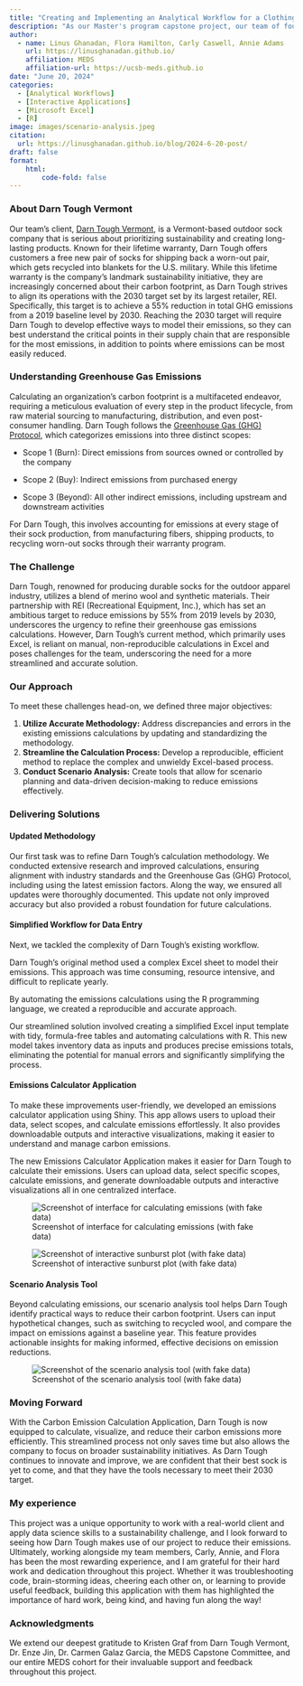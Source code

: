 ```yaml
---
title: "Creating and Implementing an Analytical Workflow for a Clothing Manufacturer’s Carbon Accounting and Sustainability Analysis"
description: "As our Master's program capstone project, our team of four helped Darn Tough, a Vermont-based outdoor clothing company, streamline their carbon accounting process."
author: 
  - name: Linus Ghanadan, Flora Hamilton, Carly Caswell, Annie Adams
    url: https://linusghanadan.github.io/
    affiliation: MEDS
    affiliation-url: https://ucsb-meds.github.io
date: "June 20, 2024"
categories:
  - [Analytical Workflows]
  - [Interactive Applications]
  - [Microsoft Excel]
  - [R]
image: images/scenario-analysis.jpeg
citation:
  url: https://linusghanadan.github.io/blog/2024-6-20-post/
draft: false
format:
    html:
        code-fold: false
---
```


### About Darn Tough Vermont

Our team's client, [Darn Tough Vermont](https://darntough.com/), is a Vermont-based outdoor sock company that is serious about prioritizing sustainability and creating long-lasting products. Known for their lifetime warranty, Darn Tough offers customers a free new pair of socks for shipping back a worn-out pair, which gets recycled into blankets for the U.S. military. While this lifetime warranty is the company's landmark sustainability initiative, they are increasingly concerned about their carbon footprint, as Darn Tough strives to align its operations with the 2030 target set by its largest retailer, REI. Specifically, this target is to achieve a 55% reduction in total GHG emissions from a 2019 baseline level by 2030. Reaching the 2030 target will require Darn Tough to develop effective ways to model their emissions, so they can best understand the critical points in their supply chain that are responsible for the most emissions, in addition to points where emissions can be most easily reduced.

### Understanding Greenhouse Gas Emissions

Calculating an organization's carbon footprint is a multifaceted endeavor, requiring a meticulous evaluation of every step in the product lifecycle, from raw material sourcing to manufacturing, distribution, and even post-consumer handling. Darn Tough follows the [Greenhouse Gas (GHG) Protocol](https://ghgprotocol.org/), which categorizes emissions into three distinct scopes:

-   Scope 1 (Burn): Direct emissions from sources owned or controlled by the company

-   Scope 2 (Buy): Indirect emissions from purchased energy

-   Scope 3 (Beyond): All other indirect emissions, including upstream and downstream activities

For Darn Tough, this involves accounting for emissions at every stage of their sock production, from manufacturing fibers, shipping products, to recycling worn-out socks through their warranty program.

### The Challenge

Darn Tough, renowned for producing durable socks for the outdoor apparel industry, utilizes a blend of merino wool and synthetic materials. Their partnership with REI (Recreational Equipment, Inc.), which has set an ambitious target to reduce emissions by 55% from 2019 levels by 2030, underscores the urgency to refine their greenhouse gas emissions calculations. However, Darn Tough's current method, which primarily uses Excel, is reliant on manual, non-reproducible calculations in Excel and poses challenges for the team, underscoring the need for a more streamlined and accurate solution.

### Our Approach

To meet these challenges head-on, we defined three major objectives:

1.  **Utilize Accurate Methodology:** Address discrepancies and errors in the existing emissions calculations by updating and standardizing the methodology.
2.  **Streamline the Calculation Process:** Develop a reproducible, efficient method to replace the complex and unwieldy Excel-based process.
3.  **Conduct Scenario Analysis:** Create tools that allow for scenario planning and data-driven decision-making to reduce emissions effectively.

### Delivering Solutions

#### Updated Methodology

Our first task was to refine Darn Tough's calculation methodology. We conducted extensive research and improved calculations, ensuring alignment with industry standards and the Greenhouse Gas (GHG) Protocol, including using the latest emission factors. Along the way, we ensured all updates were thoroughly documented. This update not only improved accuracy but also provided a robust foundation for future calculations.

#### Simplified Workflow for Data Entry

Next, we tackled the complexity of Darn Tough's existing workflow.

Darn Tough's original method used a complex Excel sheet to model their emissions. This approach was time consuming, resource intensive, and difficult to replicate yearly.

By automating the emissions calculations using the R programming language, we created a reproducible and accurate approach.

Our streamlined solution involved creating a simplified Excel input template with tidy, formula-free tables and automating calculations with R. This new model takes inventory data as inputs and produces precise emissions totals, eliminating the potential for manual errors and significantly simplifying the process.

#### Emissions Calculator Application

To make these improvements user-friendly, we developed an emissions calculator application using Shiny. This app allows users to upload their data, select scopes, and calculate emissions effortlessly. It also provides downloadable outputs and interactive visualizations, making it easier to understand and manage carbon emissions.

The new Emissions Calculator Application makes it easier for Darn Tough to calculate their emissions. Users can upload data, select specific scopes, calculate emissions, and generate downloadable outputs and interactive visualizations all in one centralized interface.

![Screenshot of interface for calculating emissions (with fake data)](images/dashboard-image.jpeg)

![Screenshot of interactive sunburst plot (with fake data)](images/visualization-image.jpeg)

#### Scenario Analysis Tool

Beyond calculating emissions, our scenario analysis tool helps Darn Tough identify practical ways to reduce their carbon footprint. Users can input hypothetical changes, such as switching to recycled wool, and compare the impact on emissions against a baseline year. This feature provides actionable insights for making informed, effective decisions on emission reductions.

![Screenshot of the scenario analysis tool (with fake data)](images/scenario-analysis.jpeg)

### Moving Forward

With the Carbon Emission Calculation Application, Darn Tough is now equipped to calculate, visualize, and reduce their carbon emissions more efficiently. This streamlined process not only saves time but also allows the company to focus on broader sustainability initiatives. As Darn Tough continues to innovate and improve, we are confident that their best sock is yet to come, and that they have the tools necessary to meet their 2030 target.

### My experience

This project was a unique opportunity to work with a real-world client and apply data science skills to a sustainability challenge, and I look forward to seeing how Darn Tough makes use of our project to reduce their emissions. Ultimately, working alongside my team members, Carly, Annie, and Flora has been the most rewarding experience, and I am grateful for their hard work and dedication throughout this project. Whether it was troubleshooting code, brain-storming ideas, cheering each other on, or learning to provide useful feedback, building this application with them has highlighted the importance of hard work, being kind, and having fun along the way!

### Acknowledgments

We extend our deepest gratitude to Kristen Graf from Darn Tough Vermont, Dr. Enze Jin, Dr. Carmen Galaz Garcia, the MEDS Capstone Committee, and our entire MEDS cohort for their invaluable support and feedback throughout this project.
